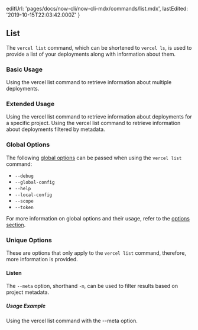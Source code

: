 
  editUrl: 'pages/docs/now-cli/now-cli-mdx/commands/list.mdx',
  lastEdited: '2019-10-15T22:03:42.000Z'
}

## List

The `vercel list` command, which can be shortened to `vercel ls`, is used to provide a list of your deployments along with information about them.

### Basic Usage

<Snippet dark text="vercel list" />
<Caption>Using the <InlineCode>vercel list</InlineCode> command to retrieve information about multiple deployments.</Caption>

### Extended Usage

<Snippet dark text="vercel list [project-name]" />
<Caption>Using the <InlineCode>vercel list</InlineCode> command to retrieve information about deployments for a specific project.</Caption>

<Snippet dark text="vercel list [project-name] [--meta foo=bar]" />
<Caption>Using the <InlineCode>vercel list</InlineCode> command to retrieve information about deployments filtered by metadata.</Caption>

### Global Options

The following [global options](#options) can be passed when using the `vercel list` command:

- `--debug`
- `--global-config`
- `--help`
- `--local-config`
- `--scope`
- `--token`

For more information on global options and their usage, refer to the [options section](#options).

### Unique Options

These are options that only apply to the `vercel list` command, therefore, more information is provided.

#### Listen

The `--meta` option, shorthand `-m`, can be used to filter results based on project metadata.

##### Usage Example

<Snippet dark text="vercel list --meta key1=value1 key2=value2" />
<Caption>Using the <InlineCode>vercel list</InlineCode> command with the <InlineCode>--meta</InlineCode> option.</Caption>
